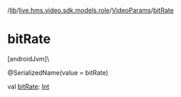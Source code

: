 /[lib](/api-reference/android/v2/home/content)/[live.hms.video.sdk.models.role](../index)/[VideoParams](index)/[bitRate](bit-rate)

# bitRate

[androidJvm]\

@SerializedName(value = bitRate)

val [bitRate](bit-rate): [Int](https://kotlinlang.org/api/latest/jvm/stdlib/kotlin/-int/index.html)
